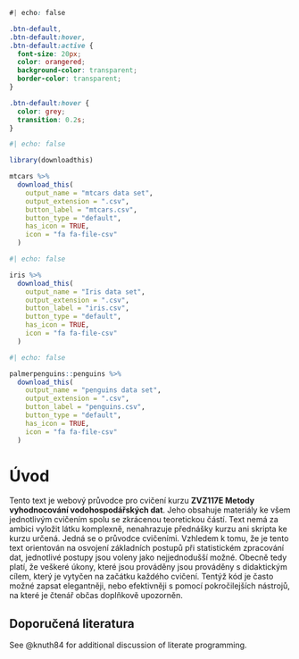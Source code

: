 ::: download_btn
```css
#| echo: false

.btn-default,
.btn-default:hover,
.btn-default:active {
  font-size: 20px;
  color: orangered;
  background-color: transparent;
  border-color: transparent;
}

.btn-default:hover {
  color: grey;
  transition: 0.2s;
}

```

```r
#| echo: false

library(downloadthis)

mtcars %>%
  download_this(
    output_name = "mtcars data set",
    output_extension = ".csv",
    button_label = "mtcars.csv",
    button_type = "default",
    has_icon = TRUE,
    icon = "fa fa-file-csv"
  )
```

```r
#| echo: false

iris %>%
  download_this(
    output_name = "Iris data set",
    output_extension = ".csv",
    button_label = "iris.csv",
    button_type = "default",
    has_icon = TRUE,
    icon = "fa fa-file-csv"
  )
```

```r
#| echo: false

palmerpenguins::penguins %>%
  download_this(
    output_name = "penguins data set",
    output_extension = ".csv",
    button_label = "penguins.csv",
    button_type = "default",
    has_icon = TRUE,
    icon = "fa fa-file-csv"
  )
```
:::

# Úvod

Tento text je webový průvodce pro cvičení kurzu **ZVZ117E Metody vyhodnocování vodohospodářských dat**. Jeho obsahuje materiály ke všem jednotlivým cvičením spolu se zkrácenou teoretickou částí. Text nemá za ambici vyložit látku komplexně, nenahrazuje přednášky kurzu ani skripta ke kurzu určená. Jedná se o průvodce cvičeními. Vzhledem k tomu, že je tento text orientován na osvojení základních postupů při statistickém zpracování dat, jednotlivé postupy jsou voleny jako nejjednodušší možné. Obecně tedy platí, že veškeré úkony, které jsou prováděny jsou prováděny s didaktickým cílem, který je vytyčen na začátku každého cvičení. Tentýž kód je často možné zapsat elegantněji, nebo efektivněji s pomocí pokročilejších nástrojů, na které je čtenář občas doplňkově upozorněn.

## Doporučená literatura

See @knuth84 for additional discussion of literate programming.

